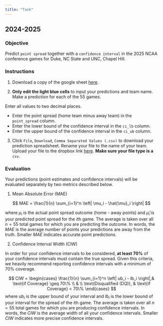 ```yaml
---
title: "Task"
---
```


## 2024-2025

### Objective

Predict `point spread` together with a `confidence interval` in the 2025 NCAA conference games for Duke, NC State and UNC, Chapel Hill. 

### Instructions

1. Download a copy of the google sheet [here](https://docs.google.com/spreadsheets/d/1MoSm6rSKa4zIemlunDs1O6m77oSbXa2klaqFYWPLOxc/edit?usp=sharing).

2. **Only edit the light blue cells** to input your predictions and team name. Make a prediction for each of the 55 games. 

:::callout-important
Enter all values to two decimal places.

- Enter the point spread (home team minus away team) in the `point_spread` column.
- Enter the lower bound of the confidence interval in the `ci_lb` column.
- Enter the upper bound of the confidence interval in the `ci_ub` column.
:::

3. Click `File`, `Download`, `Comma Separated Values (.csv)` to download your prediction spreadsheet. Rename your file to the name of your team. Upload your file to the dropbox link [here](https://www.dropbox.com/request/3rRzJVPdjfrjywYuXSm0). **Make sure your file type is a** `csv`.

### Evaluation

Your predictions (point estimates and confidence intervals) will be evaluated separately by two metrics described below.

1. Mean Absolute Error (MAE)

$$
MAE = \frac{1}{n} \sum_{i=1}^n \left| \mu_i - \hat{\mu}_i \right|
$$

where $\mu_i$ is the actual point spread outcome (home - away points) and $\hat{\mu}_i$ is your predicted point spread for the $i$th game. The average is taken over all $n = 55$ total games for which you are predicting the outcome. In words, the $MAE$ is the average number of points your predictions are away from the truth. Smaller $MAE$ indicates accurate point predictions.
 
2. Confidence Interval Width (CIW)

In order for your confidence intervals to be considered, **at least 70\%** of your confidence intervals must contain the true spread. Given this criteria, we heavily recommend reporting confidence intervals with a minimum of 70% coverage.

$$
CIW = \begin{cases}
    \frac{1}{n} \sum_{i=1}^n \left| ub_i - lb_i \right|,& \text{if Coverage} \geq 70\% \\
    & \\
    \text{Disqualified (DQ)},              & \text{if Coverage} < 70\%
\end{cases}
$$
where $ub_i$ is the upper bound of your interval and $lb_i$ is the lower bound of your interval for the spread of the $i$th game. The average is taken over all $n = 55$ total games for which you are producing confidence intervals. In words, the $CIW$ is the average width of all your confidence intervals. Smaller $CIW$ indicates more precise confidence intervals.


